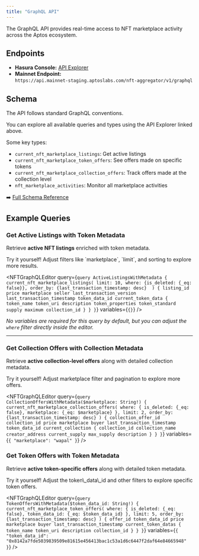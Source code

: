 ```yaml
---
title: "GraphQL API"
---
```



<Aside type="note">
  The GraphQL API provides real-time access to NFT marketplace activity across the Aptos ecosystem.
</Aside>

## Endpoints

- **Hasura Console:** [API Explorer](https://console.nft-aggregator-staging.gcp.aptosdev.com/console/api/api-explorer)
- **Mainnet Endpoint:**\
  `https://api.mainnet-staging.aptoslabs.com/nft-aggregator/v1/graphql`

## Schema

The API follows standard GraphQL conventions.

You can explore all available queries and types using the API Explorer linked above.

Some key types:

- `current_nft_marketplace_listings`: Get active listings
- `current_nft_marketplace_token_offers`: See offers made on specific tokens
- `current_nft_marketplace_collection_offers`: Track offers made at the collection level
- `nft_marketplace_activities`: Monitor all marketplace activities

➡️ [Full Schema Reference](/build/indexer/nft-aggregator/nft-aggregator-table)

## Example Queries

### Get Active Listings with Token Metadata

Retrieve **active NFT listings** enriched with token metadata.

<Aside type="note">
  Try it yourself! Adjust filters like `marketplace`, `limit`, and sorting to explore more results.
</Aside>

<NFTGraphQLEditor
  query={`query ActiveListingsWithMetadata {
current_nft_marketplace_listings(
limit: 10,
where: {is_deleted: {_eq: false}},
order_by: {last_transaction_timestamp: desc} 
) {
listing_id
price
marketplace
seller
last_transaction_version
last_transaction_timestamp
token_data_id
current_token_data {
token_name
token_uri
description
token_properties
token_standard
supply
maximum
collection_id
}
}
}`}
  variables={`{}`}
/>

_No variables are required for this query by default, but you can adjust the `where` filter directly inside the editor._

***

### Get Collection Offers with Collection Metadata

Retrieve **active collection-level offers** along with detailed collection metadata.

<Aside type="note">
  Try it yourself! Adjust marketplace filter and pagination to explore more offers.
</Aside>

<NFTGraphQLEditor
  query={`query CollectionOffersWithMetadata($marketplace: String!) {
current_nft_marketplace_collection_offers(
where: {
is_deleted: {_eq: false},
marketplace: {_eq: $marketplace}
},
limit: 2,
order_by: {last_transaction_timestamp: desc}
) {
collection_offer_id
collection_id
price
marketplace
buyer
last_transaction_timestamp
token_data_id
current_collection {
collection_id
collection_name
creator_address
current_supply
max_supply
description
}
}
}`}
  variables={`{
"marketplace": "wapal"
}`}
/>

### Get Token Offers with Token Metadata

Retrieve **active token-specific offers** along with detailed token metadata.

<Aside type="note">
  Try it yourself! Adjust the token\_data\_id and other filters to explore specific token offers.
</Aside>

<NFTGraphQLEditor
  query={`query TokenOffersWithMetadata($token_data_id: String!) {
current_nft_marketplace_token_offers(
where: {
is_deleted: {_eq: false},
token_data_id: {_eq: $token_data_id}
},
limit: 5,
order_by: {last_transaction_timestamp: desc}
) {
offer_id
token_data_id
price
marketplace
buyer
last_transaction_timestamp
current_token_datas {
token_name
token_uri
description
collection_id
}
}
}`}
  variables={`{
"token_data_id": "0x8142a7fde5039839509e81615e456413bac1c53a1d6c6447f2daf64e84665948"
}`}
/>
